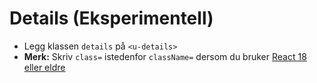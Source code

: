 
<Meta of={stories} />

# Details (Eksperimentell)

- Legg klassen `details` på `<u-details>`
- **Merk:** Skriv `class=` istedenfor `className=` dersom du bruker [React 18 eller eldre](https://react.dev/reference/react-dom/components#custom-html-elements)

<Canvas of={stories.Default} />
